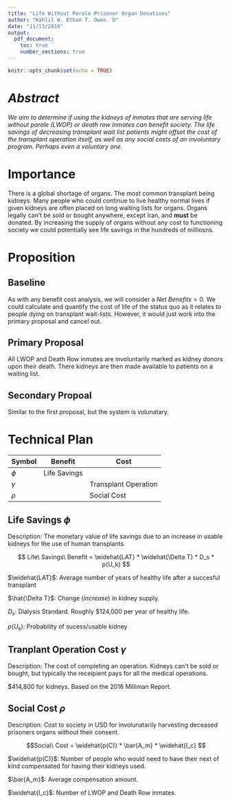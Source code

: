 ```yaml
---
title: "Life Without Parole Prisoner Organ Donations"
author: "Kahlil W. Ethan T. Owen. D"
date: "11/13/2019"
output: 
  pdf_document:
    toc: true
    number_sections: true
---
```


```r
knitr::opts_chunk$set(echo = TRUE)
```

# *Abstract* {-}
*We aim to determine if using the kidneys of inmates that are serving life without parole (LWOP) or death row inmates can benefit society. The life savings of decreasing transplant wait list patients might offset the cost of the transplant operation itself, as well as any social costs of an involuntary program. Perhaps even a voluntary one.*

\break

# Importance

There is a global shortage of organs. The most common transplant being kidneys. Many people who could continue to live healthy normal lives if given kidneys are often placed on long waiting lists for organs. Organs legally can't be sold or bought anywhere, except Iran, and **must** be donated. By increasing the supply of organs without any cost to functioning society we could potentially see life savings in the hundreds of milliosns.


# Proposition

## Baseline

As with any benefit cost analysis, we will consider a $Net\ Benefits = 0$. We could calculate and quantify the cost of life of the status quo as it relates to people dying on transplant wait-lists. However, it would just work into the primary proposal and cancel out. 

## Primary Proposal

All LWOP and Death Row inmates are involuntarily marked as kidney donors upon their death. There kidneys are then made available to patients on a waiting list.

## Secondary Propoal

Similar to the first proposal, but the system is volunatary.

# Technical Plan

|Symbol|Benefit|Cost| 
|---|---|---|
|$\phi$| Life Savings |   |
|$\gamma$|   |Transplant Operation|
|$\rho$|   | Social Cost|

## Life Savings $\phi$
Description: The monetary value of life savings due to an increase in usable kidneys for the use of human transplants

$$ Life\ Savings\ Benefit = \widehat{LAT} * \widehat{\Delta T} * D_s * p(U_k) $$

$\widehat{LAT}$: Average number of years of healthy life after a succesful transplant

$\hat{\Delta T}$: Change (*increase*) in kidney supply.

$D_s$: Dialysis Standard. Roughly $124,000 per year of healthy life.

$p(U_k)$: Probability of sucess/usable kidney

## Tranplant Operation Cost $\gamma$
Description: The cost of completing an operation. Kidneys can't be sold or bought, but typically the receipient pays for all the medical operations.

$414,800 for kidneys.
Based on the 2016 Milliman Report.

## Social Cost $\rho$
Description: Cost to society in USD for involunatarily harvesting deceased prisoners organs without their consent.

$$Social\ Cost = \widehat{p(C)} * \bar{A_m} * \widehat{I_c} $$

$\widehat{p(C)}$: Number of people who would need to have their next of kind compensated for having their kidneys used.

$\bar{A_m}$: Average compensation amount.

$\widehat{I_c}$: Number of LWOP and Death Row inmates.
